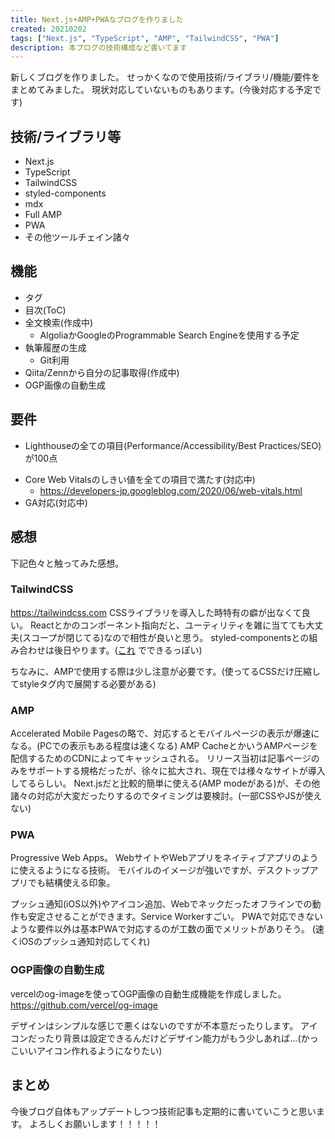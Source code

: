 ```yaml
---
title: Next.js+AMP+PWAなブログを作りました
created: 20210202
tags: ["Next.js", "TypeScript", "AMP", "TailwindCSS", "PWA"]
description: 本ブログの技術構成など書いてます
---
```


新しくブログを作りました。
せっかくなので使用技術/ライブラリ/機能/要件をまとめてみました。
現状対応していないものもあります。(今後対応する予定です)

## 技術/ライブラリ等
- Next.js
- TypeScript
- TailwindCSS
- styled-components
- mdx
- Full AMP
- PWA
- その他ツールチェイン諸々

## 機能
- タグ
- 目次(ToC)
- 全文検索(作成中)
  - AlgoliaかGoogleのProgrammable Search Engineを使用する予定
- 執筆履歴の生成
  - Git利用
- Qiita/Zennから自分の記事取得(作成中)
- OGP画像の自動生成

## 要件
- Lighthouseの全ての項目(Performance/Accessibility/Best Practices/SEO)が100点

<div>
  <amp-img src="/articles/lighthouse-score.png" alt="lighthouseスコア" width="800px" height="400px"/>
</div>

- Core Web Vitalsのしきい値を全ての項目で満たす(対応中)
  - https://developers-jp.googleblog.com/2020/06/web-vitals.html
- GA対応(対応中)

## 感想
下記色々と触ってみた感想。

### TailwindCSS
https://tailwindcss.com
CSSライブラリを導入した時特有の癖が出なくて良い。
Reactとかのコンポーネント指向だと、ユーティリティを雑に当てても大丈夫(スコープが閉じてる)なので相性が良いと思う。
styled-componentsとの組み合わせは後日やります。([これ](https://github.com/ben-rogerson/twin.macro) でできるっぽい)

ちなみに、AMPで使用する際は少し注意が必要です。(使ってるCSSだけ圧縮してstyleタグ内で展開する必要がある)

### AMP
Accelerated Mobile Pagesの略で、対応するとモバイルぺージの表示が爆速になる。(PCでの表示もある程度は速くなる)
AMP CacheとかいうAMPページを配信するためのCDNによってキャッシュされる。
リリース当初は記事ページのみをサポートする規格だったが、徐々に拡大され、現在では様々なサイトが導入してるらしい。
Next.jsだと比較的簡単に使える(AMP modeがある)が、その他諸々の対応が大変だったりするのでタイミングは要検討。(一部CSSやJSが使えない)

### PWA
Progressive Web Apps。
WebサイトやWebアプリをネイティブアプリのように使えるようになる技術。
モバイルのイメージが強いですが、デスクトップアプリでも結構使える印象。

<div>
  <amp-img src="/articles/pwa.png" alt="PWA" width="600px" height="400px"/>
</div>

プッシュ通知(iOS以外)やアイコン追加、Webでネックだったオフラインでの動作も安定させることができます。Service Workerすごい。
PWAで対応できないような要件以外は基本PWAで対応するのが工数の面でメリットがありそう。
(速くiOSのプッシュ通知対応してくれ)

### OGP画像の自動生成
vercelのog-imageを使ってOGP画像の自動生成機能を作成しました。
https://github.com/vercel/og-image

<div>
  <amp-img src="/articles/twitter-card-preview.png" alt="Twitterアイコン" width="500px" height="420px"/>
</div>

デザインはシンプルな感じで悪くはないのですが不本意だったりします。
アイコンだったり背景は設定できるんだけどデザイン能力がもう少しあれば...(かっこいいアイコン作れるようになりたい)

## まとめ
今後ブログ自体もアップデートしつつ技術記事も定期的に書いていこうと思います。
よろしくお願いします！！！！！
